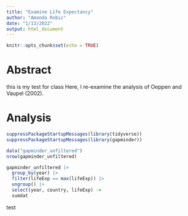 ```yaml
---
title: "Examine Life Expectancy"
author: "Amanda Robic"
date: "1/13/2022"
output: html_document
---
```


```r
knitr::opts_chunk$set(echo = TRUE)
```

# Abstract
this is my test for class 
  Here, I re-examine the analysis of Oeppen and Vaupel (2002).
  
# Analysis
```r
suppressPackageStartupMessages(library(tidyverse))
suppressPackageStartupMessages(library(gapminder))
```

```r
data("gapminder_unfiltered")
nrow(gapminder_unfiltered)
```

```r
gapminder_unfiltered |> 
  group_by(year) |>
  filter(lifeExp == max(lifeExp)) |>
  ungroup() |>
  select(year, country, lifeExp) ->
  sumdat
```

test
